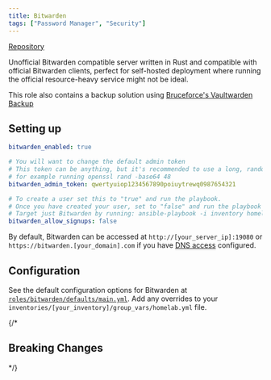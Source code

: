 ```yaml
---
title: Bitwarden
tags: ["Password Manager", "Security"]
---
```



[Repository](https://github.com/dani-garcia/vaultwarden)

<Tags tags={frontmatter.tags} />

Unofficial Bitwarden compatible server written in Rust and compatible with official Bitwarden clients, perfect for self-hosted deployment where running the official resource-heavy service might not be ideal.

This role also contains a backup solution using [Bruceforce's Vaultwarden Backup](https://gitlab.com/1O/vaultwarden-backup)

## Setting up

```yaml title="inventories/homelab/group_vars/homelab.yml"
bitwarden_enabled: true

# You will want to change the default admin token
# This token can be anything, but it's recommended to use a long, randomly generated string of characters,
# for example running openssl rand -base64 48
bitwarden_admin_token: qwertyuiop1234567890poiuytrewq0987654321

# To create a user set this to "true" and run the playbook.
# Once you have created your user, set to "false" and run the playbook again.
# Target just Bitwarden by running: ansible-playbook -i inventory homelab.yml --tags="bitwarden"
bitwarden_allow_signups: false
```

By default, Bitwarden can be accessed at `http://[your_server_ip]:19080` or `https://bitwarden.[your_domain].com` if you have [DNS access](../guides/dns-access) configured.

## Configuration

See the default configuration options for Bitwarden at [`roles/bitwarden/defaults/main.yml`](https://github.com/Dylancyclone/ansible-homelab-orchestration/blob/main/roles/bitwarden/defaults/main.yml).
Add any overrides to your `inventories/[your_inventory]/group_vars/homelab.yml` file.

{/* 

## Breaking Changes

*/}